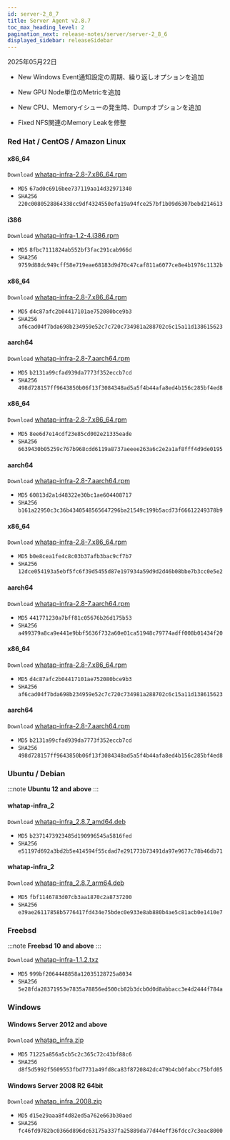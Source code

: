 ```yaml
---
id: server-2_8_7
title: Server Agent v2.8.7
toc_max_heading_level: 2
pagination_next: release-notes/server/server-2_8_6
displayed_sidebar: releaseSidebar
---
```


2025年05月22日

- <Status priority='1'>New</Status> Windows Event通知設定の周期、繰り返しオプションを追加

- <Status priority='1'>New</Status> GPU Node単位のMetricを追加

- <Status priority='1'>New</Status> CPU、Memoryイシューの発生時、Dumpオプションを追加

- <Status priority='0'>Fixed</Status> NFS関連のMemory Leakを修整

### Red Hat / CentOS / Amazon Linux

<Tabs>
<TabItem value="6Server6" label="6Server6 / 6" default>

#### x86_64

<code class='my'>Download</code> [whatap-infra-2.8-7.x86_64.rpm](https://repo.whatap.io/centos/6/x86_64/whatap-infra-2.8-7.x86_64.rpm)

- <code class='Beta'>MD5</code> `67ad0c6916bee737119aa14d32971340`
- <code class='Beta'>SHA256</code> `220c0080528864338cc9df4324550efa19a94fce257bf1b09d6307bebd214613`

#### i386

<code class='my'>Download</code> [whatap-infra-1.2-4.i386.rpm](https://repo.whatap.io/centos/6/i386/whatap-infra-1.2-4.i386.rpm)

- <code class='Beta'>MD5</code> `8fbc7111824ab552bf3fac291cab966d`
- <code class='Beta'>SHA256</code> `9759d88dc949cff58e719eae68183d9d70c47caf811a6077ce8e4b1976c1132b`

</TabItem>

<TabItem value="7Server7" label="7Server7 / 7" default>

#### x86_64

<code class='my'>Download</code> [whatap-infra-2.8-7.x86_64.rpm](https://repo.whatap.io/centos/7/x86_64/whatap-infra-2.8-7.x86_64.rpm)

- <code class='Beta'>MD5</code> `d4c87afc2b04417101ae752080bce9b3`
- <code class='Beta'>SHA256</code> `af6cad04f7bda698b234959e52c7c720c734981a288702c6c15a11d138615623`

#### aarch64

<code class='my'>Download</code> [whatap-infra-2.8-7.aarch64.rpm](https://repo.whatap.io/centos/7/aarch64/whatap-infra-2.8-7.aarch64.rpm)

- <code class='Beta'>MD5</code> `b2131a99cfad939da7773f352eccb7cd`
- <code class='Beta'>SHA256</code> `498d728157ff9643850b06f13f3084348ad5a5f4b44afa8ed4b156c285bf4ed8`

</TabItem>

<TabItem value="8Server8" label="8Server8 / 8" default>

#### x86_64

<code class='my'>Download</code> [whatap-infra-2.8-7.x86_64.rpm](https://repo.whatap.io/centos/8/x86_64/whatap-infra-2.8-7.x86_64.rpm)

- <code class='Beta'>MD5</code> `8ee6d7e14cdf23e85cd002e21335eade`
- <code class='Beta'>SHA256</code> `6639430b05259c767b968cdd6119a8737aeeee263a6c2e2a1af8fff4d9de0195`

#### aarch64

<code class='my'>Download</code> [whatap-infra-2.8-7.aarch64.rpm](https://repo.whatap.io/centos/8/aarch64/whatap-infra-2.8-7.aarch64.rpm)

- <code class='Beta'>MD5</code> `60813d2a1d48322e30bc1ae604408717`
- <code class='Beta'>SHA256</code> `b161a22950c3c36b4340548565647296ba21549c199b5acd73f66612249378b9`

</TabItem>

<TabItem value="9Server9" label="9Server9 / 9" default>

#### x86_64

<code class='my'>Download</code> [whatap-infra-2.8-7.x86_64.rpm](https://repo.whatap.io/centos/9/x86_64/whatap-infra-2.8-7.x86_64.rpm)

- <code class='Beta'>MD5</code> `b0e8cea1fe4c8c03b37afb3bac9cf7b7`
- <code class='Beta'>SHA256</code> `12dce054193a5ebf5fc6f39d5455d87e197934a59d9d2d46b08bbe7b3cc0e5e2`

#### aarch64

<code class='my'>Download</code> [whatap-infra-2.8-7.aarch64.rpm](https://repo.whatap.io/centos/9/aarch64/whatap-infra-2.8-7.aarch64.rpm)

- <code class='Beta'>MD5</code> `441771230a7bff81c05676b26d175b53`
- <code class='Beta'>SHA256</code> `a499379a8ca9e441e9bbf5636f732a60e01ca51948c79774adff008b01434f20`

</TabItem>

<TabItem value="amazonlinux2" label="amazonlinux2 / a" default>

#### x86_64

<code class='my'>Download</code> [whatap-infra-2.8-7.x86_64.rpm](https://repo.whatap.io/centos/latest/x86_64/whatap-infra-2.8-7.x86_64.rpm)

- <code class='Beta'>MD5</code> `d4c87afc2b04417101ae752080bce9b3`
- <code class='Beta'>SHA256</code> `af6cad04f7bda698b234959e52c7c720c734981a288702c6c15a11d138615623`

#### aarch64

<code class='my'>Download</code> [whatap-infra-2.8-7.aarch64.rpm](https://repo.whatap.io/centos/latest/aarch64/whatap-infra-2.8-7.aarch64.rpm)

- <code class='Beta'>MD5</code> `b2131a99cfad939da7773f352eccb7cd`
- <code class='Beta'>SHA256</code> `498d728157ff9643850b06f13f3084348ad5a5f4b44afa8ed4b156c285bf4ed8`

</TabItem>

</Tabs>

### Ubuntu / Debian

:::note
**Ubuntu 12 and above**
:::

#### whatap-infra_2

<code class='my'>Download</code> [whatap-infra_2.8.7_amd64.deb](https://repo.whatap.io/debian/unstable/whatap-infra_2.8.7_amd64.deb)

- <code class='Beta'>MD5</code> `b2371473923485d190996545a5816fed`
- <code class='Beta'>SHA256</code> `e51197d692a3bd2b5e414594f55cdad7e291773b73491da97e9677c78b46db71`

#### whatap-infra_2

<code class='my'>Download</code> [whatap-infra_2.8.7_arm64.deb](https://repo.whatap.io/debian/unstable/whatap-infra_2.8.7_arm64.deb)

- <code class='Beta'>MD5</code> `fbf1146783d07cb3aa1870c2a8737200`
- <code class='Beta'>SHA256</code> `e39ae26117858b5776417fd434e75bdec0e933e8ab880b4ae5c81acb0e1410e7`

### Freebsd

:::note
**Freebsd 10 and above**
:::

<code class='my'>Download</code> [whatap-infra-1.1.2.txz](https://repo.whatap.io/freebsd/10/whatap-infra-1.1.2.txz)

- <code class='Beta'>MD5</code> `999bf2064448858a12035128725a8034`
- <code class='Beta'>SHA256</code> `5e28fda28371953e7835a78856ed500cb82b3dcb0d0d8abbacc3e4d2444f784a`

### Windows

#### Windows Server 2012 and above

<code class='my'>Download</code> [whatap_infra.zip](https://repo.whatap.io/windows/whatap_infra.zip)

- <code class='Beta'>MD5</code> `71225a856a5cb5c2c365c72c43bf88c6`
- <code class='Beta'>SHA256</code> `d8f5d5992f5609553fbd7731a49fd8ca83f8720842dc479b4cb0fabcc75bfd05`

#### Windows Server 2008 R2 64bit

<code class='my'>Download</code> [whatap_infra_2008.zip](https://repo.whatap.io/windows/whatap_infra_2008.zip)

- <code class='Beta'>MD5</code> `d15e29aaa8f4d82ed5a762e663b30aed`
- <code class='Beta'>SHA256</code> `fc46fd9782bc0366d896dc63175a337fa25889da77d44eff36fdcc7c3eac8000`
